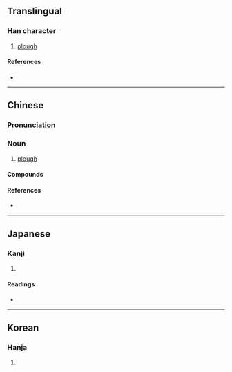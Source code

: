 {{character info/new}}
{{also|犂}}
==Translingual==

===Han character===
{{Han char|rn=93|rad=牛|as=07|sn=11|four=22500|canj=HNHQ|ids=⿱利牛}}

# [[plough]]

====References====
* {{Han ref|kx=0701.170|dkj=20037|dj=1114.220|hdz=31811.010|uh=7281|ud=29313|bh=B270|bd=45680}}

----

==Chinese==
{{zh-forms}}

===Pronunciation===
{{zh-pron
|m=lí
|m-s=ni2
|c=lai4
|h=pfs=lài
|md=
|mn=ml,kh,tn,tc,yl:lê/xm,qz,xm,tp,lk,km,mg,hc:lôe/sx:lêre
|mn_note=Xiamen, Quanzhou: lê - literary; lôe - vernacular
|w=
|mc=y
|oc=y
|cat=n
}}

===Noun===
{{zh-noun}}

# [[plough]]

====Compounds====
{{zh-der|伊犁河|伊犁馬|伊犁|伊犁條約|套犁|伊犁縱谷|拽耙扶犁|犁轎|拽欛扶犁|犁然|祝犁|犁牛之子|爬犁|牛犁|扒犁|掃穴犁庭|犁鏵大鼓|犁鏵|犁舌獄|犁田|犁庭掃閭|犁庭|犁地|犁庭掃穴|火犁|泥犁|馬拉犁|耬犁|耕犁|鋤犁}}

====References====
* {{thcwd|7596}}

----

==Japanese==

===Kanji===
{{ja-kanji|grade=|rs=牛07}}

# {{defn|lang=ja|sort=牛07}}

====Readings====
* {{ja-readings|on=[[り]] (ri), [[れい]] (rei)|kun=[[すき]] (suki)}}

----

==Korean==

===Hanja===
{{ko-hanja|hangeul=[[리]]>[[이]]|eumhun=|rv=ri>i|mr=ri>i|y=li>i}}

# {{defn|lang=ko|sort=牛07}}